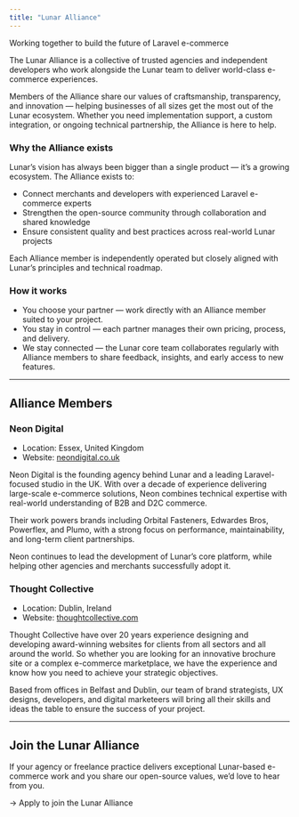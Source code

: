 ```yaml
---
title: "Lunar Alliance"
---
```


Working together to build the future of Laravel e-commerce

The Lunar Alliance is a collective of trusted agencies and independent developers who work alongside the Lunar team to
deliver world-class e-commerce experiences.

Members of the Alliance share our values of craftsmanship, transparency, and innovation — helping businesses of all
sizes get the most out of the Lunar ecosystem. Whether you need implementation support, a custom integration, or ongoing
technical partnership, the Alliance is here to help.

### Why the Alliance exists

Lunar’s vision has always been bigger than a single product — it’s a growing ecosystem.
The Alliance exists to:
- Connect merchants and developers with experienced Laravel e-commerce experts
- Strengthen the open-source community through collaboration and shared knowledge
- Ensure consistent quality and best practices across real-world Lunar projects

Each Alliance member is independently operated but closely aligned with Lunar’s principles and technical roadmap.

### How it works
- You choose your partner — work directly with an Alliance member suited to your project.
- You stay in control — each partner manages their own pricing, process, and delivery.
- We stay connected — the Lunar core team collaborates regularly with Alliance members to share feedback, insights, and early access to new features.

---

## Alliance Members

### Neon Digital

- Location: Essex, United Kingdom
- Website: [neondigital.co.uk](https://neondigital.co.uk?utm_source=lunar&utm_medium=referral&utm_campaign=lunar_alliance)

Neon Digital is the founding agency behind Lunar and a leading Laravel-focused studio in the UK.
With over a decade of experience delivering large-scale e-commerce solutions, Neon combines technical expertise with
real-world understanding of B2B and D2C commerce.

Their work powers brands including Orbital Fasteners, Edwardes Bros, Powerflex, and Plumo, with a strong focus on
performance, maintainability, and long-term client partnerships.

Neon continues to lead the development of Lunar’s core platform, while helping other agencies and merchants successfully
adopt it.

### Thought Collective

- Location: Dublin, Ireland
- Website: [thoughtcollective.com](https://www.thoughtcollective.com?utm_source=lunar&utm_medium=referral&utm_campaign=lunar_alliance)

Thought Collective have over 20 years experience designing and developing award-winning websites for clients from all
sectors and all around the world. So whether you are looking for an innovative brochure site or a complex e-commerce
marketplace, we have the experience and know how you need to achieve your strategic objectives.

Based from offices in Belfast and Dublin, our team of brand strategists, UX designs, developers, and digital marketeers
will bring all their skills and ideas the table to ensure the success of your project.


---

## Join the Lunar Alliance

If your agency or freelance practice delivers exceptional Lunar-based e-commerce work and you share our open-source
values, we’d love to hear from you.

→ Apply to join the Lunar Alliance
